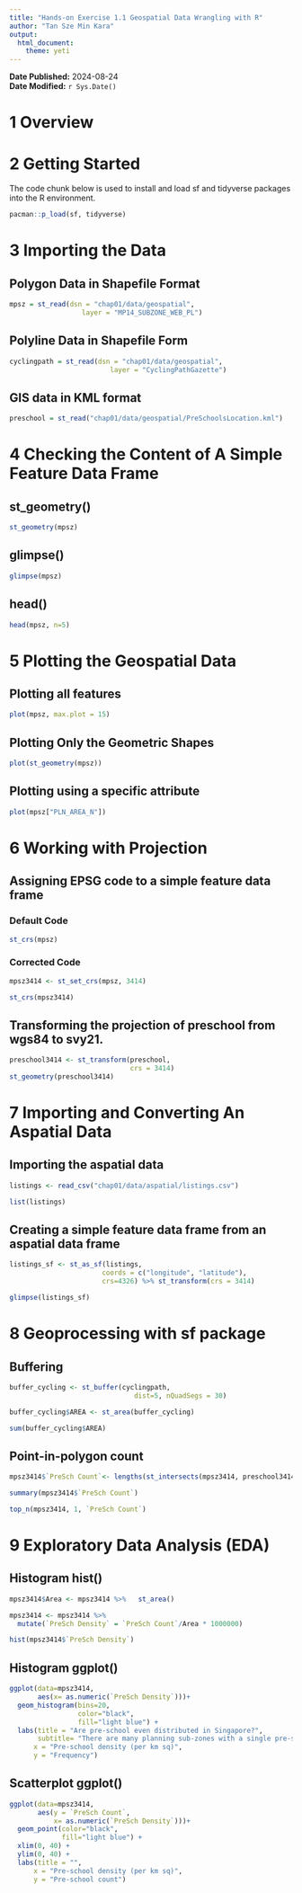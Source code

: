 ```yaml
---
title: "Hands-on Exercise 1.1 Geospatial Data Wrangling with R"
author: "Tan Sze Min Kara"
output: 
  html_document:
    theme: yeti
---
```


**Date Published:** 2024-08-24  
**Date Modified:** `r Sys.Date()`

# 1 Overview

# 2 Getting Started

The code chunk below is used to install and load sf and tidyverse packages into the R environment.

```r
pacman::p_load(sf, tidyverse)
```

# 3 Importing the Data 

::: {.panel-tabset}

## Polygon Data in Shapefile Format

```r
mpsz = st_read(dsn = "chap01/data/geospatial", 
                  layer = "MP14_SUBZONE_WEB_PL")
```

## Polyline Data in Shapefile Form

```r
cyclingpath = st_read(dsn = "chap01/data/geospatial", 
                         layer = "CyclingPathGazette")
```

## GIS data in KML format

```r
preschool = st_read("chap01/data/geospatial/PreSchoolsLocation.kml")
```
:::

# 4 Checking the Content of A Simple Feature Data Frame 

::: {.panel-tabset}

## st_geometry()

```r
st_geometry(mpsz)
```

## glimpse()

```r
glimpse(mpsz)
```

## head()

```r
head(mpsz, n=5)  
```
:::

# 5 Plotting the Geospatial Data

::: {.panel-tabset}

## Plotting all features

```r
plot(mpsz, max.plot = 15)
```

## Plotting Only the Geometric Shapes

```r
plot(st_geometry(mpsz))
```

## Plotting using a specific attribute

```r
plot(mpsz["PLN_AREA_N"])
```
:::

# 6 Working with Projection {.tabset}

## Assigning EPSG code to a simple feature data frame
::: {.panel-tabset}

### Default Code

```r
st_crs(mpsz)
```

### Corrected Code

```r
mpsz3414 <- st_set_crs(mpsz, 3414)

st_crs(mpsz3414)
```

## Transforming the projection of preschool from wgs84 to svy21.

```r
preschool3414 <- st_transform(preschool, 
                              crs = 3414)
st_geometry(preschool3414)
```
:::

# 7 Importing and Converting An Aspatial Data

## Importing the aspatial data

```r
listings <- read_csv("chap01/data/aspatial/listings.csv")
```
```r
list(listings) 
```

## Creating a simple feature data frame from an aspatial data frame

```r
listings_sf <- st_as_sf(listings, 
                       coords = c("longitude", "latitude"),
                       crs=4326) %>% st_transform(crs = 3414)
```

```r
glimpse(listings_sf)
```

# 8 Geoprocessing with sf package

::: {.panel-tabset}
## Buffering

```r
buffer_cycling <- st_buffer(cyclingpath, 
                               dist=5, nQuadSegs = 30)
```

```r
buffer_cycling$AREA <- st_area(buffer_cycling)
```

```r
sum(buffer_cycling$AREA)
```


## Point-in-polygon count

```r
mpsz3414$`PreSch Count`<- lengths(st_intersects(mpsz3414, preschool3414))
```

```r
summary(mpsz3414$`PreSch Count`)
```

```r
top_n(mpsz3414, 1, `PreSch Count`)
```
:::

# 9 Exploratory Data Analysis (EDA)

::: {.panel-tabset}
## Histogram hist()

```r
mpsz3414$Area <- mpsz3414 %>%   st_area()

mpsz3414 <- mpsz3414 %>%
  mutate(`PreSch Density` = `PreSch Count`/Area * 1000000)

hist(mpsz3414$`PreSch Density`)
```

## Histogram ggplot()
```r
ggplot(data=mpsz3414, 
       aes(x= as.numeric(`PreSch Density`)))+
  geom_histogram(bins=20, 
                 color="black", 
                 fill="light blue") +
  labs(title = "Are pre-school even distributed in Singapore?",
       subtitle= "There are many planning sub-zones with a single pre-school, on the other hand, \nthere are two planning sub-zones with at least 20 pre-schools",
      x = "Pre-school density (per km sq)",
      y = "Frequency")
```

## Scatterplot ggplot()
```r
ggplot(data=mpsz3414, 
       aes(y = `PreSch Count`, 
           x= as.numeric(`PreSch Density`)))+
  geom_point(color="black", 
             fill="light blue") +
  xlim(0, 40) +
  ylim(0, 40) +
  labs(title = "",
      x = "Pre-school density (per km sq)",
      y = "Pre-school count")
```
::: 